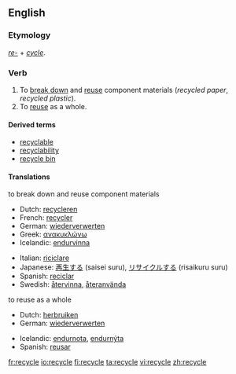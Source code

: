 ==English==

===Etymology===
''[[re-]]'' + ''[[cycle]]''.

===Verb===
{{wikipedia|Recycling}}
{{en-verb|recycl|es}}

# To [[break down]] and [[reuse]] component materials (''recycled paper'', ''recycled plastic'').
# To [[reuse]] as a whole.

====Derived terms====
* [[recyclable]]
* [[recyclability]]
* [[recycle bin]]

====Translations====
;to break down and reuse component materials
{{top}}
*Dutch: [[recycleren]]
*French: [[recycler]]
*German: [[wiederverwerten]]
*Greek: [[ανακυκλώνω]]
*Icelandic: [[endurvinna]]
{{mid}}
*Italian: [[riciclare]]
*Japanese: [[再生する]] (saisei suru), [[リサイクルする]] (risaikuru suru)
*Spanish: [[reciclar]]
*Swedish: [[återvinna]], [[återanvända]]
{{bottom}}

;to reuse as a whole
{{top}}
*Dutch: [[herbruiken]]
*German: [[wiederverwerten]]
{{mid}}
*Icelandic: [[endurnota]], [[endurnýta]]
*Spanish: [[reusar]]
{{bottom}}

[[fr:recycle]]
[[io:recycle]]
[[fi:recycle]]
[[ta:recycle]]
[[vi:recycle]]
[[zh:recycle]]